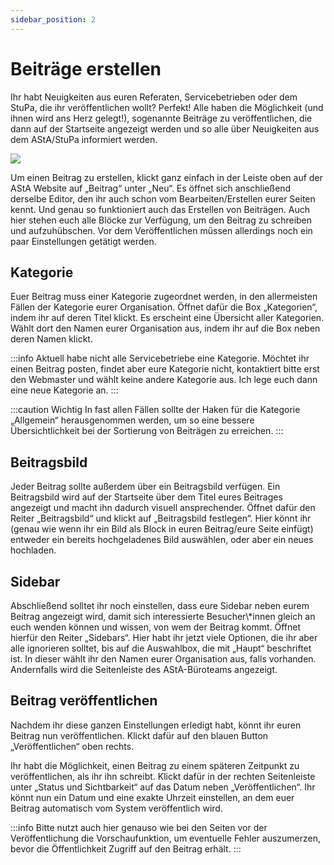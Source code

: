 ```yaml
---
sidebar_position: 2
---
```


# Beiträge erstellen 

Ihr habt Neuigkeiten aus euren Referaten, Servicebetrieben oder dem StuPa, die ihr veröffentlichen wollt? Perfekt! Alle haben die Möglichkeit (und ihnen wird ans Herz gelegt!), sogenannte Beiträge zu veröffentlichen, die dann auf der Startseite angezeigt werden und so alle über Neuigkeiten aus dem AStA/StuPa informiert werden.

![](/img/guide-pics/image29.png)

Um einen Beitrag zu erstellen, klickt ganz einfach in der Leiste oben auf der AStA Website auf „Beitrag“ unter „Neu“. Es öffnet sich anschließend derselbe Editor, den ihr auch schon vom Bearbeiten/Erstellen eurer Seiten kennt. Und genau so funktioniert auch das Erstellen von Beiträgen. Auch hier stehen euch alle Blöcke zur Verfügung, um den Beitrag zu schreiben und aufzuhübschen. Vor dem Veröffentlichen müssen allerdings noch ein paar Einstellungen getätigt werden.

## Kategorie

Euer Beitrag muss einer Kategorie zugeordnet werden, in den allermeisten Fällen der Kategorie eurer Organisation. Öffnet dafür die Box „Kategorien“, indem ihr auf deren Titel klickt. Es erscheint eine Übersicht aller Kategorien. Wählt dort den Namen eurer Organisation aus, indem ihr auf die Box neben deren Namen klickt.

:::info
Aktuell habe nicht alle Servicebetriebe eine Kategorie. Möchtet ihr einen Beitrag
posten, findet aber eure Kategorie nicht, kontaktiert bitte erst den Webmaster und wählt keine andere Kategorie aus. Ich lege euch dann eine neue Kategorie an.
:::

:::caution Wichtig
In fast allen Fällen sollte der Haken für die Kategorie „Allgemein“ herausgenommen werden, um so eine bessere Übersichtlichkeit bei der Sortierung von Beiträgen zu erreichen.
:::

## Beitragsbild

Jeder Beitrag sollte außerdem über ein Beitragsbild verfügen. Ein Beitragsbild wird auf der Startseite über dem Titel eures Beitrages angezeigt und macht ihn dadurch visuell ansprechender. Öffnet dafür den Reiter „Beitragsbild“ und klickt auf „Beitragsbild festlegen“. Hier könnt ihr (genau wie wenn ihr ein Bild als Block in euren Beitrag/eure Seite einfügt) entweder ein bereits hochgeladenes Bild auswählen, oder aber ein neues hochladen.

## Sidebar


<ImageAside src={image21} third={true} reverse={true}>
Abschließend solltet ihr noch einstellen, dass eure Sidebar neben eurem Beitrag angezeigt wird, damit sich interessierte Besucher\*innen gleich an euch wenden können und wissen, von wem der Beitrag kommt. Öffnet hierfür den Reiter „Sidebars“. Hier habt ihr jetzt viele Optionen, die ihr aber alle ignorieren solltet, bis auf die Auswahlbox, die mit „Haupt“ beschriftet ist. In dieser wählt ihr den Namen eurer Organisation aus, falls vorhanden. Andernfalls wird die Seitenleiste des AStA-Büroteams angezeigt.
</ImageAside>

## Beitrag veröffentlichen

Nachdem ihr diese ganzen Einstellungen erledigt habt, könnt ihr euren Beitrag nun veröffentlichen. Klickt dafür auf den blauen Button „Veröffentlichen“ oben rechts. 


<ImageAside src={image30} third={true}>
Ihr habt die Möglichkeit, einen Beitrag zu einem späteren Zeitpunkt zu veröffentlichen, als ihr ihn schreibt. Klickt dafür in der rechten Seitenleiste unter „Status und Sichtbarkeit“ auf das Datum neben „Veröffentlichen“. Ihr könnt nun ein Datum und eine exakte Uhrzeit einstellen, an dem euer Beitrag automatisch vom System veröffentlich wird.
</ImageAside>

:::info
Bitte nutzt auch hier genauso wie bei den Seiten vor der Veröffentlichung die Vorschaufunktion, um eventuelle Fehler auszumerzen, bevor die Öffentlichkeit Zugriff auf den Beitrag erhält.
:::

